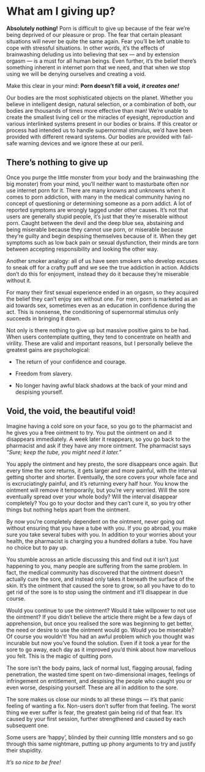 # What am I giving up?

**Absolutely nothing!** Porn is difficult to give up because of the fear we’re being deprived of our pleasure or prop. The fear that certain pleasant situations will never be quite the same again. Fear you'll be left unable to cope with stressful situations. In other words, it's the effects of brainwashing deluding us into believing that sex — and by extension orgasm — is a must for all human beings. Even further, it's the belief there's something inherent in internet porn that we need, and that when we stop using we will be denying ourselves and creating a void.

Make this clear in your mind: **Porn doesn't fill a void,** ***it creates one!***

Our bodies are the most sophisticated objects on the planet. Whether you believe in intelligent design, natural selection, or a combination of both, our bodies are thousands of times more effective than man! We’re unable to create the smallest living cell or the miracles of eyesight, reproduction and various interlinked systems present in our bodies or brains. If this creator or process had intended us to handle supernormal stimulus, we’d have been provided with different reward systems. Our bodies are provided with fail-safe warning devices and we ignore these at our peril.

## There’s nothing to give up

Once you purge the little monster from your body and the brainwashing (the big monster) from your mind, you’ll neither want to masturbate often nor use internet porn for it. There are many knowns and unknowns when it comes to porn addiction, with many in the medical community having no concept of questioning or determining someone as a porn addict. A lot of reported symptoms are wrongly tagged under other causes. It’s not that users are generally stupid people, it’s just that they’re miserable without porn. Caught between the devil and the deep blue sea, abstaining and being miserable because they cannot use porn, or miserable because they’re guilty and begin despising themselves because of it. When they get symptoms such as low back pain or sexual dysfunction, their minds are torn between accepting responsibility and looking the other way.

Another smoker analogy: all of us have seen smokers who develop excuses to sneak off for a crafty puff and we see the true addiction in action. Addicts don’t do this for enjoyment, instead they do it because they’re miserable without it.

For many their first sexual experience ended in an orgasm, so they acquired the belief they can’t enjoy sex without one. For men, porn is marketed as an aid towards sex, sometimes even as an education in confidence during the act. This is nonsense, the conditioning of supernormal stimulus only succeeds in bringing it down.

Not only is there nothing to give up but massive positive gains to be had. When users contemplate quitting, they tend to concentrate on health and virility. These are valid and important reasons, but I personally believe the greatest gains are psychological:

-   The return of your confidence and courage.

-   Freedom from slavery.

-   No longer having awful black shadows at the back of your mind and despising yourself.

## Void, the void, the beautiful void!

Imagine having a cold sore on your face, so you go to the pharmacist and he gives you a free ointment to try. You put the ointment on and it disappears immediately. A week later it reappears, so you go back to the pharmacist and ask if they have any more ointment. The pharmacist says *“Sure; keep the tube, you might need it later."*

You apply the ointment and hey presto, the sore disappears once again. But every time the sore returns, it gets larger and more painful, with the interval getting shorter and shorter. Eventually, the sore covers your whole face and is excruciatingly painful, and it’s returning every half hour. You know the ointment will remove it temporarily, but you’re very worried. Will the sore eventually spread over your whole body? Will the interval disappear completely? You go to your doctor and they can’t cure it, so you try other things but nothing helps apart from the ointment.

By now you’re completely dependent on the ointment, never going out without ensuring that you have a tube with you. If you go abroad, you make sure you take several tubes with you. In addition to your worries about your health, the pharmacist is charging you a hundred dollars a tube. You have no choice but to pay up.

You stumble across an article discussing this and find out it isn’t just happening to you, many people are suffering from the same problem. In fact, the medical community has discovered that the ointment doesn’t actually cure the sore, and instead only takes it beneath the surface of the skin. It’s the ointment that caused the sore to grow, so all you have to do to get rid of the sore is to stop using the ointment and it’ll disappear in due course.

Would you continue to use the ointment? Would it take willpower to not use the ointment? If you didn’t believe the article there might be a few days of apprehension, but once you realised the sore was beginning to get better, the need or desire to use the ointment would go. Would you be miserable? Of course you wouldn’t! You had an awful problem which you thought was incurable but now you’ve found the solution. Even if it took a year for the sore to go away, each day as it improved you’d think about how marvellous you felt. This is the magic of quitting porn.

The sore isn’t the body pains, lack of normal lust, flagging arousal, fading penetration, the wasted time spent on two-dimensional images, feelings of infringement on entitlement, and despising the people who caught you or even worse, despising yourself. These are all in addition to the sore.

The sore makes us close our minds to all these things — it’s that panic feeling of wanting a fix. Non-users don’t suffer from that feeling. The worst thing we ever suffer is fear, the greatest gain being rid of that fear. It’s caused by your first session, further strengthened and caused by each subsequent one.

Some users are ‘happy’, blinded by their cunning little monsters and so go through this same nightmare, putting up phony arguments to try and justify their stupidity.

*It’s so nice to be free!*
